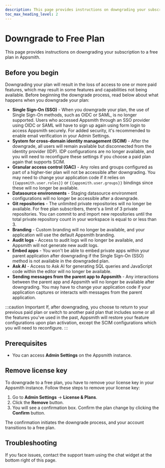 ```yaml
---
description: This page provides instructions on downgrading your subscription to a free plan in Appsmith. 
toc_max_heading_level: 2
---
```


# Downgrade to Free Plan

This page provides instructions on downgrading your subscription to a free plan in Appsmith.

## Before you begin

Downgrading your plan will result in the loss of access to one or more paid features, which may result in some features and capabilities not being available. Before beginning the downgrade process, read below about what happens when you downgrade your plan:

* **Single Sign-On (SSO)** - When you downgrade your plan, the use of Single Sign-On methods, such as OIDC or SAML, is no longer supported. Users who accessed Appsmith through an SSO provider using OIDC or SAML will have to sign up again using form login to access Appsmith securely. For added security, it's recommended to enable email verification in your Admin Settings.
* **System for cross-domain identity management (SCIM)** - After the downgrade, all users will remain available but disconnected from the identity provider (IDP). IDP configurations are no longer available, and you will need to reconfigure these settings if you choose a paid plan again that supports SCIM.
* **Granular access control (GAC)** - Any roles and groups configured as part of a higher-tier plan will not be accessible after downgrading. You may need to change your application code if it relies on `{{appsmith.user.roles}}` or `{{appsmith.user.groups}}` bindings since these will no longer be available.
* **Datasource environments** - Staging datasource environment configurations will no longer be accessible after a downgrade.
* **Git repositories** - The unlimited private repositories will no longer be available. For free plan subscribers, there's a limit of 3 private repositories. You can commit to and import new repositories until the total private repository count in your workspace is equal to or less than 3.
* **Branding** - Custom branding will no longer be available, and your application will use the default Appsmith branding.
* **Audit logs** - Access to audit logs will no longer be available, and Appsmith will not generate new audit logs.
* **Embed apps** - You won't be able to embed private apps within your parent application after downgrading if the Single Sign-On (SSO) method is not available in the downgraded plan.
* **Ask AI** - Access to Ask AI for generating SQL queries and JavaScript code within the editor will no longer be available.
* **Sending messages from the parent app to Appsmith** - Any interactions between the parent app and Appsmith will no longer be available after downgrading. You may have to change your application code if your application captures or interacts with messages from the parent application.

:::caution Important
If, after downgrading, you choose to return to your previous paid plan or switch to another paid plan that includes some or all the features you've used in the past, Appsmith will restore your feature configurations upon plan activation, except the SCIM configurations which you will need to reconfigure.
:::

## Prerequisites

* You can access **Admin Settings** on the Appsmith instance.

## Remove license key

To downgrade to a free plan, you have to remove your license key in your Appsmith instance. Follow these steps to remove your license key:

1. Go to **Admin Settings** → **License & Plans**.
2. Click the **Remove** button.
3. You will see a confirmation box. Confirm the plan change by clicking the **Confirm** button.

The confirmation initiates the downgrade process, and your account transitions to a free plan.

## Troubleshooting

If you face issues, contact the support team using the chat widget at the bottom right of this page.
